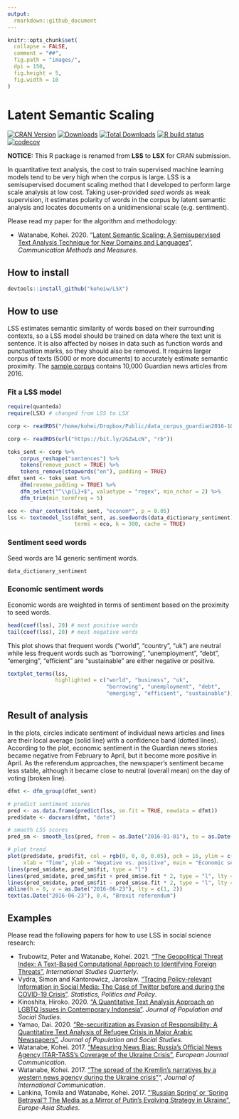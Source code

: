```yaml
---
output: 
  rmarkdown::github_document
---
```


```r
knitr::opts_chunk$set(
  collapse = FALSE,
  comment = "##",
  fig.path = "images/",
  dpi = 150,
  fig.height = 5,
  fig.width = 10
)
```

# Latent Semantic Scaling

<!-- badges: start -->
[![CRAN
Version](https://www.r-pkg.org/badges/version/LSX)](https://CRAN.R-project.org/package=LSX)
[![Downloads](https://cranlogs.r-pkg.org/badges/LSX)](https://CRAN.R-project.org/package=LSX)
[![Total
Downloads](https://cranlogs.r-pkg.org/badges/grand-total/LSX?color=orange)](https://CRAN.R-project.org/package=LSX)
[![R build
status](https://github.com/koheiw/LSX/workflows/R-CMD-check/badge.svg)](https://github.com/koheiw/LSX/actions)
[![codecov](https://app.codecov.io/gh/koheiw/LSX/branch/master/graph/badge.svg)](https://app.codecov.io/gh/koheiw/LSX)
<!-- badges: end -->

**NOTICE:** This R package is renamed from **LSS** to **LSX** for CRAN submission.

In quantitative text analysis, the cost to train supervised machine learning models tend to be very high when the corpus is large. LSS is a semisupervised document scaling method that I developed to perform large scale analysis at low cost. Taking user-provided *seed words* as weak supervision, it estimates polarity of words in the corpus by latent semantic analysis and locates documents on a unidimensional scale (e.g. sentiment). 

Please read my paper for the algorithm and methodology:

- Watanabe, Kohei. 2020. "[Latent Semantic Scaling: A Semisupervised Text Analysis Technique for New Domains and Languages](https://www.tandfonline.com/doi/full/10.1080/19312458.2020.1832976)", *Communication Methods and Measures*.


## How to install

```r
devtools::install_github("koheiw/LSX")
```

## How to use

LSS estimates semantic similarity of words based on their surrounding contexts, so a LSS model should be trained on data where the text unit is sentence. It is also affected by noises in data such as function words and punctuation marks, so they should also be removed. It requires larger corpus of texts (5000 or more documents) to accurately estimate semantic proximity. The [sample corpus](https://bit.ly/2GZwLcN) contains 10,000 Guardian news articles from 2016.

### Fit a LSS model

```r
require(quanteda)
require(LSX) # changed from LSS to LSX
```

```r
corp <- readRDS("/home/kohei/Dropbox/Public/data_corpus_guardian2016-10k.rds")
```

```r
corp <- readRDS(url("https://bit.ly/2GZwLcN", "rb"))
```

```r
toks_sent <- corp %>% 
    corpus_reshape("sentences") %>% 
    tokens(remove_punct = TRUE) %>% 
    tokens_remove(stopwords("en"), padding = TRUE)
dfmt_sent <- toks_sent %>% 
    dfm(revemo_padding = TRUE) %>%
    dfm_select("^\\p{L}+$", valuetype = "regex", min_nchar = 2) %>% 
    dfm_trim(min_termfreq = 5)

eco <- char_context(toks_sent, "econom*", p = 0.05)
lss <- textmodel_lss(dfmt_sent, as.seedwords(data_dictionary_sentiment), 
                     terms = eco, k = 300, cache = TRUE)
```

### Sentiment seed words

Seed words are 14 generic sentiment words.

```r
data_dictionary_sentiment
```

### Economic sentiment words

Economic words are weighted in terms of sentiment based on the proximity to seed words.

```r
head(coef(lss), 20) # most positive words
tail(coef(lss), 20) # most negative words
```

This plot shows that frequent words ("world", "country", "uk") are neutral while less frequent words such as "borrowing", "unemployment", "debt", "emerging", "efficient" are "sustainable" are  either negative or positive.

```r
textplot_terms(lss, 
               highlighted = c("world", "business", "uk",
                               "borrowing", "unemployment", "debt",
                               "emerging", "efficient", "sustainable"))
```

## Result of analysis

In the plots, circles indicate sentiment of individual news articles and lines are their local average (solid line) with a confidence band (dotted lines). According to the plot, economic sentiment in the Guardian news stories became negative from February to April, but it become more positive in April. As the referendum approaches, the newspaper's sentiment became less stable, although it became close to neutral (overall mean) on the day of voting (broken line).

```r
dfmt <- dfm_group(dfmt_sent)

# predict sentiment scores
pred <- as.data.frame(predict(lss, se.fit = TRUE, newdata = dfmt))
pred$date <- docvars(dfmt, "date")

# smooth LSS scores
pred_sm <- smooth_lss(pred, from = as.Date("2016-01-01"), to = as.Date("2016-12-31"))

# plot trend
plot(pred$date, pred$fit, col = rgb(0, 0, 0, 0.05), pch = 16, ylim = c(-0.5, 0.5),
     xlab = "Time", ylab = "Negative vs. positive", main = "Economic sentiment in the Guardian")
lines(pred_sm$date, pred_sm$fit, type = "l")
lines(pred_sm$date, pred_sm$fit + pred_sm$se.fit * 2, type = "l", lty = 3)
lines(pred_sm$date, pred_sm$fit - pred_sm$se.fit * 2, type = "l", lty = 3)
abline(h = 0, v = as.Date("2016-06-23"), lty = c(1, 2))
text(as.Date("2016-06-23"), 0.4, "Brexit referendum")
```

## Examples

Please read the following papers for how to use LSS in social science research:

- Trubowitz, Peter and Watanabe, Kohei. 2021. ["The Geopolitical Threat Index: A Text-Based Computational Approach to Identifying Foreign  Threats"](https://academic.oup.com/isq/advance-article/doi/10.1093/isq/sqab029/6278490), *International Studies Quarterly*.
- Vydra, Simon and Kantorowicz, Jaroslaw. ["Tracing Policy-relevant Information in Social Media: The Case of Twitter before and during the COVID-19 Crisis"](https://www.degruyter.com/document/doi/10.1515/spp-2020-0013/html). *Statistics, Politics and Policy*.
- Kinoshita, Hiroko. 2020. ["A Quantitative Text Analysis Approach on LGBTQ Issues in Contemporary Indonesia"](https://so03.tci-thaijo.org/index.php/jpss/article/view/241133). *Journal of Population and Social Studies*.
- Yamao, Dai. 2020. ["Re-securitization as Evasion of Responsibility: A Quantitative Text Analysis of Refugee Crisis in Major Arabic Newspapers"](https://so03.tci-thaijo.org/index.php/jpss/article/view/241130), *Journal of Population and Social Studies*.
- Watanabe, Kohei. 2017. ["Measuring News Bias: Russia's Official News Agency ITAR-TASS’s Coverage of the Ukraine Crisis"](http://journals.sagepub.com/eprint/TBc9miIc89njZvY3gyAt/full), *European Journal Communication*.
- Watanabe, Kohei. 2017. ["The spread of the Kremlin's narratives by a western news agency during the Ukraine crisis"](http://www.tandfonline.com/eprint/h2IHsz2YKce6uJeeCmcd/full)", *Journal of International Communication*.
- Lankina, Tomila and Watanabe, Kohei. 2017. ["'Russian Spring' or 'Spring Betrayal'? The Media as a Mirror of Putin’s Evolving Strategy in Ukraine"](http://www.tandfonline.com/eprint/tWik7KDfsZv8C2KeNkI5/full), *Europe-Asia Studies*.
